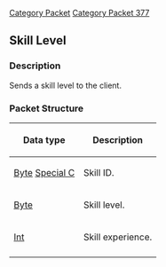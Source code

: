 [[Category Packet]]
[[Category Packet 377]]
{{packet|name=Skill Level|description=Sends a skill level to the client.|opcode=49|type=Fixed|length=6|revision=377}}
== Skill Level ==

=== Description ===
Sends a skill level to the client.

=== Packet Structure ===

{| border=2
! Data type
! Description
|-
| [[Data Types#Standard data types|Byte]] [[Data Types#Non Standard Data Types|Special C]]
| Skill ID.
|-
| [[Data Types#Standard data types|Byte]]
| Skill level.
|-
| [[Data Types#Standard data types|Int]]
| Skill experience.
|-
|}